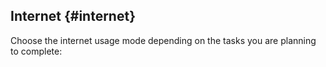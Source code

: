 ## Internet {#internet}

Choose the internet usage mode depending on the tasks you are planning to complete:
